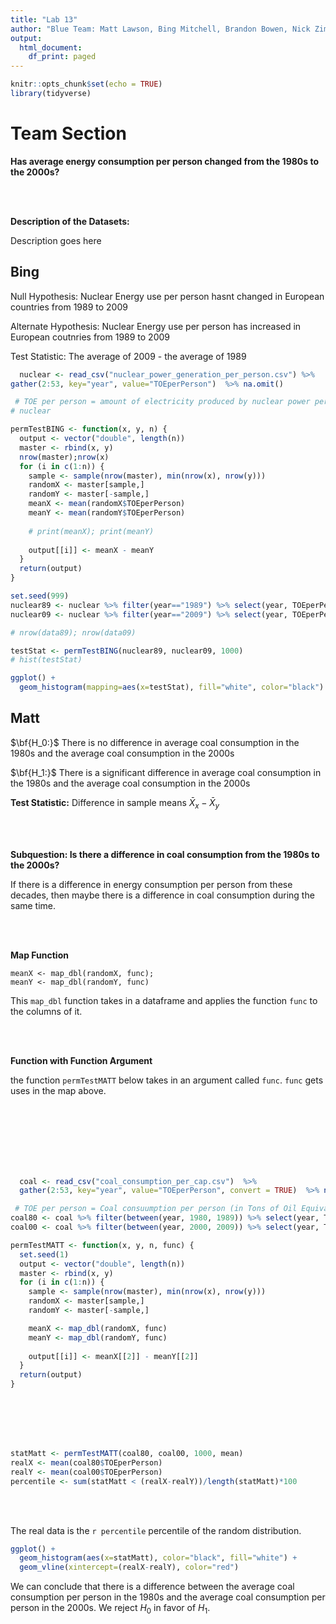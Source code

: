 ```yaml
---
title: "Lab 13"
author: "Blue Team: Matt Lawson, Bing Mitchell, Brandon Bowen, Nick Zimmerman"
output:
  html_document:
    df_print: paged
---
```


```r
knitr::opts_chunk$set(echo = TRUE)
library(tidyverse)
```


# Team Section

__Has average energy consumption per person changed from the 1980s to the 2000s?__

<br></br>

__Description of the Datasets:__

Description goes here















## Bing
Null Hypothesis: Nuclear Energy use per person hasnt changed in European countries from 1989 to 2009

Alternate Hypothesis: Nuclear Energy use per person has increased in European coutnries from 1989 to 2009

Test Statistic: The average of 2009 - the average of 1989

```r
  nuclear <- read_csv("nuclear_power_generation_per_person.csv") %>%
gather(2:53, key="year", value="TOEperPerson")  %>% na.omit()

 # TOE per person = amount of electricity produced by nuclear power per person, in tons of oil equivalent
# nuclear
```


```r
permTestBING <- function(x, y, n) {
  output <- vector("double", length(n))
  master <- rbind(x, y)
  nrow(master);nrow(x)
  for (i in c(1:n)) {
    sample <- sample(nrow(master), min(nrow(x), nrow(y)))
    randomX <- master[sample,]
    randomY <- master[-sample,]
    meanX <- mean(randomX$TOEperPerson)
    meanY <- mean(randomY$TOEperPerson)
    
    # print(meanX); print(meanY)
    
    output[[i]] <- meanX - meanY
  }
  return(output)
}
```



```r
set.seed(999)
nuclear89 <- nuclear %>% filter(year=="1989") %>% select(year, TOEperPerson)
nuclear09 <- nuclear %>% filter(year=="2009") %>% select(year, TOEperPerson)

# nrow(data89); nrow(data09)

testStat <- permTestBING(nuclear89, nuclear09, 1000)
# hist(testStat)

ggplot() + 
  geom_histogram(mapping=aes(x=testStat), fill="white", color="black")
```





## Matt

$\bf{H_0:}$ There is no difference in average coal consumption in the 1980s and the average coal consumption in the 2000s

$\bf{H_1:}$ There is a significant difference in average coal consumption in the 1980s and the average coal consumption in the 2000s

__Test Statistic:__ Difference in sample means $\bar{X}_x - \bar{X}_y$

<br></br>

__Subquestion: Is there a difference in coal consumption from the 1980s to the 2000s?__

If there is a difference in energy consumption per person from these decades, then maybe there is a difference in coal consumption during the same time.

<br></br>

__Map Function__

```
meanX <- map_dbl(randomX, func);
meanY <- map_dbl(randomY, func)
 ```
 
 This `map_dbl` function takes in a dataframe and applies the function `func` to the columns of it.
 
 <br></br>
 
 __Function with Function Argument__
 
 the function `permTestMATT` below takes in an argument called `func`. `func` gets uses in the map above.


<br></br>
<br></br>
<br></br>

```r
  coal <- read_csv("coal_consumption_per_cap.csv")  %>%
  gather(2:53, key="year", value="TOEperPerson", convert = TRUE)  %>% na.omit()

 # TOE per person = Coal consuumption per person (in Tons of Oil Equivalency)
coal80 <- coal %>% filter(between(year, 1980, 1989)) %>% select(year, TOEperPerson)
coal00 <- coal %>% filter(between(year, 2000, 2009)) %>% select(year, TOEperPerson)

```

```r
permTestMATT <- function(x, y, n, func) {
  set.seed(1)
  output <- vector("double", length(n))
  master <- rbind(x, y)
  for (i in c(1:n)) {
    sample <- sample(nrow(master), min(nrow(x), nrow(y)))
    randomX <- master[sample,]
    randomY <- master[-sample,]

    meanX <- map_dbl(randomX, func)
    meanY <- map_dbl(randomY, func)
    
    output[[i]] <- meanX[[2]] - meanY[[2]]
  }
  return(output)
}
```

<br></br>
<br></br>


```r
statMatt <- permTestMATT(coal80, coal00, 1000, mean)
realX <- mean(coal80$TOEperPerson)
realY <- mean(coal00$TOEperPerson)
percentile <- sum(statMatt < (realX-realY))/length(statMatt)*100
```

<br></br>

The real data is the `r percentile` percentile of the random distribution.

```r
ggplot() + 
  geom_histogram(aes(x=statMatt), color="black", fill="white") + 
  geom_vline(xintercept=(realX-realY), color="red")

```

We can conclude that there is a difference between the average coal consumption per person in the 1980s and the average coal consumption per person in the 2000s. We reject $H_0$ in favor of $H_1$.